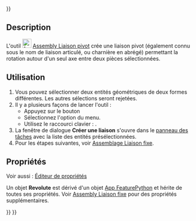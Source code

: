 <languages/>
{{UnfinishedDocu{{#translation:}}}}

{{Docnav
|[[Assembly_CreateJointFixed/fr|Liaison fixe]]
|[[Assembly_CreateJointCylindrical/fr|Liaison pivot glissant]]
|[[Assembly_Workbench/fr|Atelier Assembly]]
|IconL=Assembly_CreateJointFixed.svg
|IconR=Assembly_CreateJointCylindrical.svg
|IconC=Workbench_Assembly.svg
}}

<div class="mw-translate-fuzzy">
{{GuiCommand/fr
|Name=Assembly CreateJointRevolute
|Name/fr=Assembly Liaison pivot
|MenuLocation=Assemblage → Créer une liaison pivot
|Workbenches=[[Assembly_Workbench/fr|Assembly]]
|Shortcut={{KEY|R}}
|Version=1.0
|SeeAlso=
}}
</div>

==Description==

<div class="mw-translate-fuzzy">
L'outil [[Image:Assembly_CreateJointRevolute.svg|24px]] [[Assembly_CreateJointRevolute/fr|Assembly Liaison pivot]] crée une liaison pivot (également connu sous le nom de liaison articulé, ou charnière en abrégé) permettant la rotation autour d'un seul axe entre deux pièces sélectionnées.
</div>

<span id="Usage"></span>
==Utilisation==

<div class="mw-translate-fuzzy">
# Vous pouvez sélectionner deux entités géométriques de deux formes différentes. Les autres sélections seront rejetées.
# Il y a plusieurs façons de lancer l'outil :
#* Appuyez sur le bouton {{Button|[[Image:Assembly_CreateJointRevolute.svg|16px]] [[Assembly_CreateJointRevolute/fr|Créer une liaison pivot]]}}
#* Sélectionnez l'option {{MenuCommand|Assemblage → [[Image:Assembly_CreateJointRevolute.svg|16px]] Créer une liaison pivot}} du menu.
#* Utilisez le raccourci clavier : {{KEY|R}}.
# La fenêtre de dialogue '''Créer une liaison''' s'ouvre dans le [[Task_panel/fr|panneau des tâches]] avec la liste des entités présélectionnées.
# Pour les étapes suivantes, voir [[Assembly_CreateJointFixed/fr#Utilisation|Assemblage Liaison fixe]].
</div>

<span id="Properties"></span>
==Propriétés==

Voir aussi : [[Property_editor/fr|Éditeur de propriétés]]

Un objet '''Revolute''' est dérivé d'un objet [[App_FeaturePython/fr|App FeaturePython]] et hérite de toutes ses propriétés. Voir [[Assembly_CreateJointFixed/fr#Propriétés|Assembly Liaison fixe]] pour des propriétés supplémentaires.


{{Docnav
|[[Assembly_CreateJointFixed/fr|Liaison fixe]]
|[[Assembly_CreateJointCylindrical/fr|Liaison pivot glissant]]
|[[Assembly_Workbench/fr|Atelier Assembly]]
|IconL=Assembly_CreateJointFixed.svg
|IconR=Assembly_CreateJointCylindrical.svg
|IconC=Workbench_Assembly.svg
}}

{{Assembly_Tools_navi{{#translation:}}}}
{{Userdocnavi{{#translation:}}}}